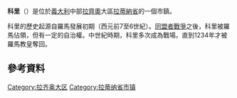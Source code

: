 {{Unreferenced|time=2015-12-30T14:27:16+00:00}}
{{Infobox Italian comune
| name                = 科里
| official_name       = Comune di Cori
| native_name         = Cori
| image_skyline       = Soliva&mura.jpg
| imagesize           = 
| image_alt           = 
| image_caption       = 
| image_shield        = Cori-Stemma.png
| shield_alt          = 
| shield_size         = 100px
| image_map           = 
| map_alt             = 
| map_caption         = 
| pushpin_label_position = 
| pushpin_map_alt     = 
| latd  = 41 |latm  = 39 |lats  =  |latNS  = N
| longd = 12 |longm = 55 |longs =   |longEW = E 
| coordinates_type    = 
| coordinates_display = 
| coordinates_footnotes = 
| region              = [[拉齊奧|拉齊奧]]
| province            = [[拉蒂納省|拉蒂納]] 
| frazioni            = Giulianello
| mayor_party         = 
| mayor               = Tommaso Conti
| area_footnotes      = 
| area_total_km2      = 86
| population_footnotes = 
| population_total    = 11249
| population_as_of    = 2010年1月1日
| pop_density_footnotes = 
| population_demonym  = Coresi
| elevation_footnotes = 
| elevation_m         = 384
| twin1               = 
| twin1_country       = 
| saint               = Madonna del Soccorso
| day                 = Second Sunday in May
| postal_code         = 04010
| area_code           = 06
| website             = {{official website|http://www.comune.cori.lt.it/}}
| footnotes           = 
}}
'''科里'''（{{lang-it|Cori}}）是位於[[義大利|義大利]]中部[[拉齊奧|拉齊奧]]大區[[拉蒂納省|拉蒂納省]]的一個市鎮。

科里的歷史起源自羅馬發展初期（西元前7至6世紀）。[[同盟者戰爭_(前91至前88年)|同盟者戰爭]]之後，科里被羅馬佔領，但有一定的自治權。中世紀時期，科里多次成為戰場。直到1234年才被羅馬教皇奪回。

==參考資料==
{{reflist}}

[[Category:拉齐奥大区|Category:拉齐奥大区]]
[[Category:拉蒂纳省市镇|Category:拉蒂纳省市镇]]